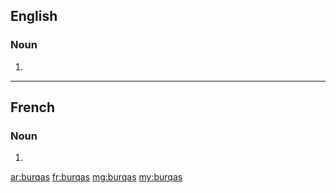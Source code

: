 ==English==

===Noun===
{{head|en|plural}}

# {{plural of|lang=en|burqa}}

----

==French==

===Noun===
{{head|fr|plural|g=?}}

# {{plural of|lang=fr|burqa}}

[[ar:burqas]]
[[fr:burqas]]
[[mg:burqas]]
[[my:burqas]]